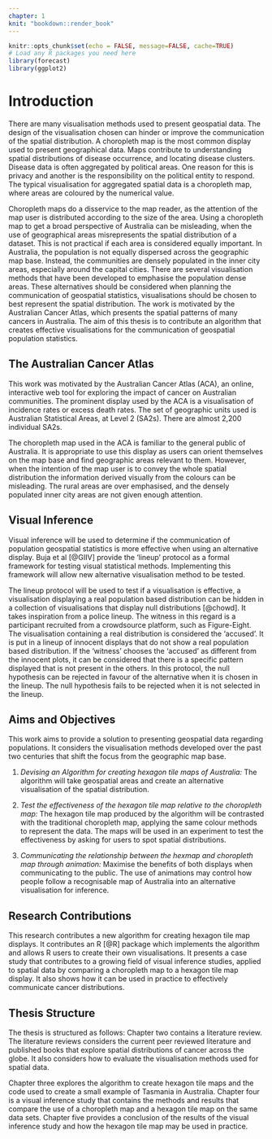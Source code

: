 ```yaml
---
chapter: 1
knit: "bookdown::render_book"
---
```


```r
knitr::opts_chunk$set(echo = FALSE, message=FALSE, cache=TRUE)
# Load any R packages you need here
library(forecast)
library(ggplot2)
```

# Introduction {#ch:intro}

There are many visualisation methods used to present geospatial data. The design of the visualisation chosen can hinder or improve the communication of the spatial distribution. A choropleth map is the most common display used to present geographical data. Maps contribute to understanding spatial distributions of disease occurrence, and locating disease clusters. Disease data is often aggregated by political areas. One reason for this is privacy and another is the responsibility on the political entity to respond. The typical visualisation for aggregated spatial data is a choropleth map, where areas are coloured by the numerical value. 

Choropleth maps do a disservice to the map reader, as the attention of the map user is distributed according to the size of the area. Using a choropleth map to get a broad perspective of Australia can be misleading, when the use of geographical areas misrepresents the spatial distribution of a dataset. This is not practical if each area is considered equally important. In Australia, the population is not equally dispersed across the geographic map base. 
Instead, the communities are densely populated in the inner city areas, especially around the capital cities. There are several visualisation methods that have been developed to emphasise the population dense areas. These alternatives should be considered when planning the communication of geospatial statistics, visualisations should be chosen to best represent the spatial distribution. The work is motivated by the Australian Cancer Atlas,
which presents the spatial patterns of many cancers in Australia. The aim of this thesis is to contribute an algorithm that creates effective visualisations for the communication of geospatial population statistics.


## The Australian Cancer Atlas

This work was motivated by the Australian Cancer Atlas (ACA), an online, interactive web tool for exploring the impact of cancer on Australian communities. The prominent display used by the ACA is a visualisation of incidence rates or excess death rates. The set of geographic units used is Australian Statistical Areas, at Level 2 (SA2s). There are almost 2,200 individual SA2s.

The choropleth map used in the ACA is familiar to the general public of Australia. It is appropriate to use this display as users can orient themselves on the map base and find geographic areas relevant to them.
However, when the intention of the map user is to convey the whole spatial distribution the information derived visually from the colours can be misleading.
The rural areas are over emphasised, and the densely populated inner city areas are not given enough attention.

## Visual Inference

Visual inference will be used to determine if the communication of population geospatial statistics is more effective when using an alternative display.
Buja et al [@GIIV] provide the 'lineup' protocol as a formal framework for testing visual statistical methods. Implementing this framework will allow new alternative visualisation method to be tested.

The lineup protocol will be used to test if a visualisation is effective, a visualisation displaying a real population based distribution can be hidden in a collection of visualisations that display null distributions [@chowd]. 
It takes inspiration from a police lineup.
The witness in this regard is a participant recruited from a crowdsource platform, such as Figure-Eight.
The visualisation containing a real distribution is considered the 'accused'.
It is put in a lineup of innocent displays that do not show a real population based distribution.
If the 'witness' chooses the 'accused' as different from the innocent plots, it can be considered that there is a specific pattern displayed that is not present in the others. 
In this protocol, the null hypothesis can be rejected in favour of the alternative when it is chosen in the lineup. The null hypothesis fails to be rejected when it is not selected in the lineup.



## Aims and Objectives {#sec:aims}

This work aims to provide a solution to presenting geospatial data regarding populations. 
It considers the visualisation methods developed over the past two centuries that shift the focus from the geographic map base.

1. *Devising an Algorithm for creating hexagon tile maps of Australia:* The algorithm will take geospatial areas and create an alternative visualisation of the spatial distribution.

2. *Test the effectiveness of the hexagon tile map relative to the choropleth map:* The hexagon tile map produced by the algorithm will be contrasted with the traditional choropleth map, applying the same colour methods to represent the data. The maps will be used in an experiment to test the effectiveness by asking for users to spot spatial distributions.

3. *Communicating the relationship between the hexmap and choropleth map through animation:* Maximise the benefits of both displays when communicating to the public. The use of animations may control how people follow a recognisable map of Australia into an alternative visualisation for inference. 

## Research Contributions

This research contributes a new algorithm for creating hexagon tile map displays. It contributes an R [@R] package which implements the algorithm and allows R users to create their own visualisations.
It presents a case study that contributes to a growing field of visual inference studies, applied to spatial data by comparing a choropleth map to a hexagon tile map display.
It also shows how it can be used in practice to effectively communicate cancer distributions.


## Thesis Structure

The thesis is structured as follows: Chapter two contains a literature review. 
The literature reviews considers the current peer reviewed literature and published books that explore spatial distributions of cancer across the globe.
It also considers how to evaluate the visualisation methods used for spatial data.

Chapter three explores the algorithm to create hexagon tile maps and the code used to create a small example of Tasmania in Australia.
Chapter four is a visual inference study that contains the methods and results that compare the use of a choropleth map and a hexagon tile map on the same data sets.
Chapter five provides a conclusion of the results of the visual inference study and how the hexagon tile map may be used in practice.
